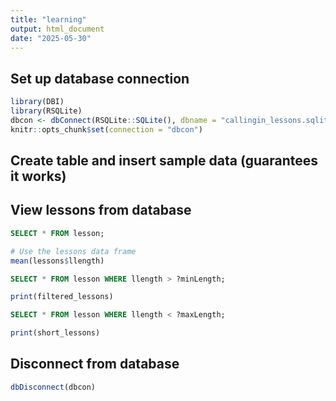 ```yaml
---
title: "learning"
output: html_document
date: "2025-05-30"
---
```



## Set up database connection

```r
library(DBI)
library(RSQLite)
dbcon <- dbConnect(RSQLite::SQLite(), dbname = "callingin_lessons.sqlite")
knitr::opts_chunk$set(connection = "dbcon")
```

## Create table and insert sample data (guarantees it works)



## View lessons from database

```sql
SELECT * FROM lesson;
```

```r
# Use the lessons data frame
mean(lessons$llength)
```

```sql
SELECT * FROM lesson WHERE llength > ?minLength;
```

```r
print(filtered_lessons)
```
```sql
SELECT * FROM lesson WHERE llength < ?maxLength;
```
```r
print(short_lessons)
```

## Disconnect from database

```r
dbDisconnect(dbcon)
```
